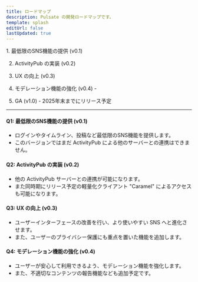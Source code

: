 ```yaml
---
title: ロードマップ
description: Pulsate の開発ロードマップです。
template: splash
editUrl: false
lastUpdated: true
---
```



<Steps>
  1. 最低限のSNS機能の提供 (v0.1)

  2. ActivityPub の実装 (v0.2)

  3. UX の向上 (v0.3)

  4. モデレーション機能の強化 (v0.4) -

  5. GA (v1.0) - 2025年末までにリリース予定
</Steps>

----

#### Q1: 最低限のSNS機能の提供 (v0.1) <Badge text="In Progress" variant="caution" />

- ログインやタイムライン、投稿など最低限のSNS機能を提供します。
- このバージョンではまだ ActivityPub による他のサーバーとの連携はできません。

#### Q2: ActivityPub の実装 (v0.2) <Badge text="Not Started" variant="note" />

- 他の ActivityPub サーバーとの連携が可能になります。
- また同時期にリリース予定の軽量化クライアント "Caramel" によるアクセスも可能になります。

#### Q3: UX の向上 (v0.3) <Badge text="Not Started" variant="note" />

- ユーザーインターフェースの改善を行い、より使いやすい SNS へと進化させます。
- また、ユーザーのプライバシー保護にも重点を置いた機能を追加します。

#### Q4: モデレーション機能の強化 (v0.4) <Badge text="Not Started" variant="note" />

- ユーザーが安心して利用できるよう、モデレーション機能を強化します。
- また、不適切なコンテンツの報告機能なども追加予定です。
